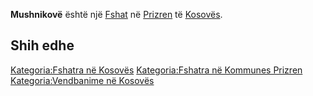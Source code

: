 {{Fshat në Kosovës
 | Emri                = Mushnikovë
| sqi_N_name = Mushnikovë
| sqi_N_FULL_NAME_RO = Mushnikovë
| sqi_N_FULL_NAME_ND_RO = Mushnikove
| sqi_N_SORT_NAME_RG = MUSHNIKOVE
| sqi_N_FULL_NAME_RG = Mushnikovë
| sqi_N_FULL_NAME_ND_RG = Mushnikove
| sqi_V_name = Mushnikova
| sqi_V_FULL_NAME_RO = Mushnikova
| sqi_V_FULL_NAME_ND_RO = Mushnikova
| sqi_V_SORT_NAME_RG = MUSHNIKOVA
| sqi_V_FULL_NAME_RG = Mushnikova
| sqi_V_FULL_NAME_ND_RG = Mushnikova
| srp_N_name = Mušnikovo
| srp_N_FULL_NAME_RO = Mušnikovo
| srp_N_FULL_NAME_ND_RO = Musnikovo
| srp_N_SORT_NAME_RG = MUSNIKOVO
| srp_N_FULL_NAME_RG = Mušnikovo
| srp_N_FULL_NAME_ND_RG = Musnikovo
| srp_NS_name = Мушниково
| srp_NS_FULL_NAME_RO = Мушниково
| srp_NS_FULL_NAME_ND_RO = Мушниково
| srp_NS_SORT_NAME_RG = МУШНИКОВО
| srp_NS_FULL_NAME_RG = Мушниково
| srp_NS_FULL_NAME_ND_RG = Мушниково

 | Emri (Rasa dhanore) = 
 | Figura              = 
 | Shteti              = Kosovo
 | Komuna              = Prizren
 | Kodi postar         = 
 | Sipërfaqja          = 

 | Popullsia           = 

 | Regj. i popullsisë  = 
 | Dend. e popullsisë  = 
 | Faqja zyrtare       = 
 <!--- Koordinatat ----> 
 | Gjerësia            = 42.174167
 | Gjatësia            = 20.893333
 | Lartësia            = 
}}
'''Mushnikovë''' është një [[Fshat]] në [[Prizren]] të [[Kosovës]].

<!-- == Gjeografia == -->
<!-- == Historia == -->
<!-- == Demografia == -->
== Shih edhe ==
{{Komuna Prizren}}
{{Kosovo-Administrata-Cung}}

[[Kategoria:Fshatra në Kosovës]]
[[Kategoria:Fshatra në Kommunes Prizren]]
[[Kategoria:Vendbanime në Kosovës]]